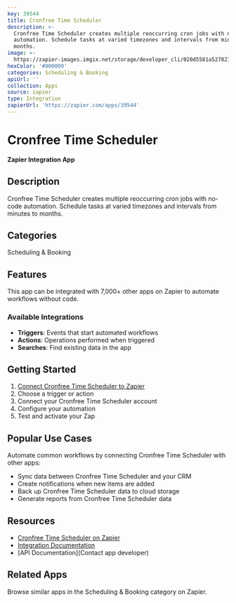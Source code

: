 ```yaml
---
key: 39544
title: Cronfree Time Scheduler
description: >-
  Cronfree Time Scheduler creates multiple reoccurring cron jobs with no-code
  automation. Schedule tasks at varied timezones and intervals from minutes to
  months.
image: >-
  https://zapier-images.imgix.net/storage/developer_cli/020d5581a5278217ad8e9977c0725dac.png?auto=format%2Ccompress&ixlib=python-3.0.0&q=50
hexColor: '#000000'
categories: Scheduling & Booking
apiUrl: ''
collection: Apps
source: zapier
type: Integration
zapierUrl: 'https://zapier.com/apps/39544'
---
```

# Cronfree Time Scheduler

**Zapier Integration App**

## Description

Cronfree Time Scheduler creates multiple reoccurring cron jobs with no-code automation. Schedule tasks at varied timezones and intervals from minutes to months.

## Categories

Scheduling & Booking

## Features

This app can be integrated with 7,000+ other apps on Zapier to automate workflows without code.

### Available Integrations

- **Triggers**: Events that start automated workflows
- **Actions**: Operations performed when triggered
- **Searches**: Find existing data in the app

## Getting Started

1. [Connect Cronfree Time Scheduler to Zapier](https://zapier.com/apps/39544)
2. Choose a trigger or action
3. Connect your Cronfree Time Scheduler account
4. Configure your automation
5. Test and activate your Zap

## Popular Use Cases

Automate common workflows by connecting Cronfree Time Scheduler with other apps:

- Sync data between Cronfree Time Scheduler and your CRM
- Create notifications when new items are added
- Back up Cronfree Time Scheduler data to cloud storage
- Generate reports from Cronfree Time Scheduler data

## Resources

- [Cronfree Time Scheduler on Zapier](https://zapier.com/apps/39544)
- [Integration Documentation](https://zapier.com/apps/39544/integrations)
- [API Documentation](Contact app developer)

## Related Apps

Browse similar apps in the Scheduling & Booking category on Zapier.
